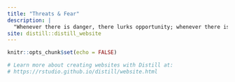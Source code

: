 ```yaml
---
title: "Threats & Fear"
description: |
  "Whenever there is danger, there lurks opportunity; whenever there is opportunity, there lurks danger."
site: distill::distill_website
---
```


```r
knitr::opts_chunk$set(echo = FALSE)

# Learn more about creating websites with Distill at:
# https://rstudio.github.io/distill/website.html

```

